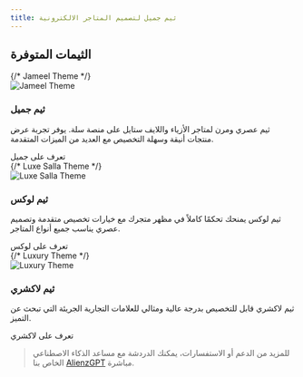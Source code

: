 ```yaml
---
title: ثيم جميل لتصميم المتاجر الالكترونية
---
```




<div className="home-content">

 <div className="flex flex-col justify-center mt-6 lg:mt-20 items-center">
  
  <div className="mt-10 w-full">
  </div></div>
  <div className="themes-showcase mt-16 w-full flex flex-col items-center">
    <h2 className="text-3xl font-bold mb-8 text-center">الثيمات المتوفرة</h2>
    <div className="grid grid-cols-1 md:grid-cols-3 gap-8 w-full max-w-6xl">
      {/* Jameel Theme */}
      <div className="theme-card bg-white dark:bg-neutral-900 rounded-2xl shadow p-6 flex flex-col items-center">
        <img src={JameelPreviewImage.src} alt="Jameel Theme" className="rounded-xl w-full aspect-[2/1] object-cover mb-4" />
        <h3 className="text-xl font-bold mb-2">ثيم جميل</h3>
        <p className="text-gray-600 dark:text-gray-300 mb-4 text-center">ثيم عصري ومرن لمتاجر الأزياء واللايف ستايل على منصة سلة. يوفر تجربة عرض منتجات أنيقة وسهلة التخصيص مع العديد من الميزات المتقدمة.</p>
        <Link href="/docs/jameel/intro.ar-SD" className="bg-black text-white px-4 py-2 rounded-full font-bold hover:bg-yellow-500 transition">تعرف على جميل</Link>
      </div>
      {/* Luxe Salla Theme */}
      <div className="theme-card bg-white dark:bg-neutral-900 rounded-2xl shadow p-6 flex flex-col items-center">
        <img src={LuxeSallaPreviewImage.src} alt="Luxe Salla Theme" className="rounded-xl w-full aspect-[2/1] object-cover mb-4" />
        <h3 className="text-xl font-bold mb-2">ثيم لوكس</h3>
        <p className="text-gray-600 dark:text-gray-300 mb-4 text-center">ثيم لوكس يمنحك تحكمًا كاملاً في مظهر متجرك مع خيارات تخصيص متقدمة وتصميم عصري يناسب جميع أنواع المتاجر.</p>
        <Link href="/docs/luxe-salla/features.ar-SD" className="bg-black text-white px-4 py-2 rounded-full font-bold hover:bg-yellow-500 transition">تعرف على لوكس</Link>
      </div>
      {/* Luxury Theme */}
      <div className="theme-card bg-white dark:bg-neutral-900 rounded-2xl shadow p-6 flex flex-col items-center">
        <img src={LuxuryPreviewImage.src} alt="Luxury Theme" className="rounded-xl w-full aspect-[2/1] object-cover mb-4" />
        <h3 className="text-xl font-bold mb-2">ثيم لاكشري</h3>
        <p className="text-gray-600 dark:text-gray-300 mb-4 text-center">ثيم لاكشري قابل للتخصيص بدرجة عالية ومثالي للعلامات التجارية الجريئة التي تبحث عن التميز.</p>
        <Link href="/docs/luxury/intro.ar-SD" className="bg-black text-white px-4 py-2 rounded-full font-bold hover:bg-yellow-500 transition">تعرف على لاكشري</Link>
      </div>
    </div>
  </div>
  <style jsx>{`
    .content-container {
      max-width: 90rem;
      padding-left: max(env(safe-area-inset-left),1.5rem); 
      padding-right: max(env(safe-area-inset-right),1.5rem);
      margin: 0 auto;
    }
    .theme-card {
      transition: box-shadow 0.2s, background 0.2s;
    }
    .theme-card {
      background: #fff;
    }
    :global(.dark) .theme-card {
      background: #23272f;
      border: 1px solid #23272f;
      box-shadow: 0 2px 16px 0 rgba(0,0,0,0.12);
    }
    .theme-card h3 {
      color: #18181b;
    }
    :global(.dark) .theme-card h3 {
      color: #fff;
    }
    .theme-card p {
      color: #444;
    }
    :global(.dark) .theme-card p {
      color: #d1d5db;
    }
    .theme-card a {
      background: #18181b;
      color: #fff;
    }
    .theme-card a:hover {
      background: #facc15;
      color: #18181b;
    }
    :global(.dark) .theme-card a {
      background: #fff;
      color: #18181b;
    }
    :global(.dark) .theme-card a:hover {
      background: #facc15;
      color: #18181b;
    }
    .features-container {
      margin: 8rem 0 0;
      padding: 4rem 0;
      background-color: #f3f4f6;
      border-bottom: 1px solid #e5e7eb;
    }
    .features-container .content-container {
      margin-top: -8rem;
    }
    :global(.dark) .features-container {
      background-color: #000;
      border-bottom: 1px solid rgb(38,38,38);
    }
    .headline {
      display: inline-flex;
      font-size: 2.125rem;
      font-size: min(2.375rem, max(5vw, 2.5rem));
      font-weight: 700;
      font-feature-settings: initial;
      letter-spacing: -.12rem;
      margin-left: -0.2rem;
      margin-top: 3.4rem;
      margin-bottom: 1rem; 
      line-height: 1.3;
      background-image: linear-gradient(146deg,#000,#757a7d);
      -webkit-background-clip: text;
      -webkit-text-fill-color: transparent;
      background-clip: text;
    }
    :global(.dark) .headline {
      background-image: linear-gradient(146deg,#fff,#757a7d);
    }
    .subtitle {
      font-size: 1.3rem;
      font-size: min(1.3rem, max(3.5vw, 1.2rem));
      font-feature-settings: initial;
      line-height: 1.6;
    }
    .nextjs-link {
      color: currentColor;
      text-decoration: none;
      font-weight: 600;
    }
    :global(#docs-card) {
      color: #fff;
      text-shadow: 0 0 1rem rgba(0,0,0,0.1);
    }
    :global(#docs-card img) {
      object-fit: cover;
      object-position: left;
      position: absolute;
      left: 0;
      right: 0;
      top: 0;
      bottom: 0;
      height: 100%;
      z-index: 0;
      user-select: none;
      pointer-events: none;
    }
    :global(#docs-card img:nth-child(2)) {
      display: none;
    }
    :global(.dark #docs-card img:nth-child(2)) {
      display: initial;
    }
    :global(.dark #docs-card img:nth-child(1)) {
      display: none;
    }
    :global(#highlighting-card) {
      min-height: 300px;
      background-image: linear-gradient(to top, transparent, #fff 50%), url(/assets/syntax-highlighting.svg);
      background-size: 634px;
      background-position: -6px calc(100% + 4px);
      background-repeat: no-repeat;
    }
    :global(.dark #highlighting-card) {
      background-image: linear-gradient(to top, transparent, #202020 50%), url(/assets/syntax-highlighting.svg);
    }
    :global(.feat-darkmode) {
      min-height: 300px;
    }
    :global(.feat-darkmode h3) {
      font-size: 48px;
    }
    :global(#search-card) {
      display: flex;
      flex-direction: column;
      justify-content: center;
    }
    :global(#search-card p) {
      max-width: 320px;
    }
    :global(#search-card video) {
      position: absolute;
      right: 0;
      top: 24px;
      height: 430px;
      pointer-events: none;
      max-width: 60%;
    }
    :global(#fs-card) {
      min-height: 240px;
    }
    :global(#fs-card h3) {
      text-align: left;
      width: min(300px, 41%);
      min-width: 155px;
    }
    :global(#a11y-card) {
      background-image: url(/assets/high-contrast.png);
      background-position: -160px 160px;
    }
    @media screen and (max-width: 1300px) {
      :global(#a11y-card) {
        background-image: linear-gradient(to bottom, white, transparent), url(/assets/high-contrast.png);
      }
    }
    @media screen and (max-width: 1200px) {
      :global(#highlighting-card) {
        aspect-ratio: auto;
      }
      :global(.feat-darkmode h3) {
        font-size: 4vw;
        font-size: min(48px, max(4vw, 30px));
      }
      :global(#search-card video) {
        aspect-ratio: 787/623;
        height: auto;
      }
      .headline {
        letter-spacing: -.08rem;
      }
    }
    @media screen and (max-width: 1024px) {
      :global(#docs-card) {
        aspect-ratio: 135/86;
      }
      :global(#search-card) {
        aspect-ratio: 8/3;
      }
      :global(#search-card h3) {
        text-align: left;
      }
      :global(#highlighting-card) {
        background-size: 136%;
      }
      :global(#a11y-card) {
        background-image: url(/assets/high-contrast.png);
        background-position: center 160px;
      }
    }
    @media screen and (max-width: 768px) {
      :global(#docs-card) {
        min-height: 348px;
        width: 100%;
        aspect-ratio: auto;
      }
      :global(#docs-card img) {
        object-position: -26px 0;
        width: 250%;
        max-width: initial;
      }
    }
    @media screen and (max-width: 640px) {
      :global(#search-card) {
        aspect-ratio: 2.5/2;
        justify-content: flex-start;
        align-items: stretch;
        min-height: 350px;
      }
      :global(#search-card h3) {
        text-align: center;
      }
      :global(#search-card p) {
        max-width: 100%;
      }
      :global(#search-card video) {
        position: relative;
        margin: .75em -1.75em 0;
        max-width: calc(100% + 3.5em);
      }
      :global(.dark #search-card video) {
        mix-blend-mode: lighten;
      }
    }
  `}</style>
</div>

> للمزيد من الدعم أو الاستفسارات، يمكنك الدردشة مع مساعد الذكاء الاصطناعي الخاص بنا [AlienzGPT](https://chatgpt.com/g/g-681665ab9bd48191991cdf13250fa665-ask-alienzgpt) مباشرة.